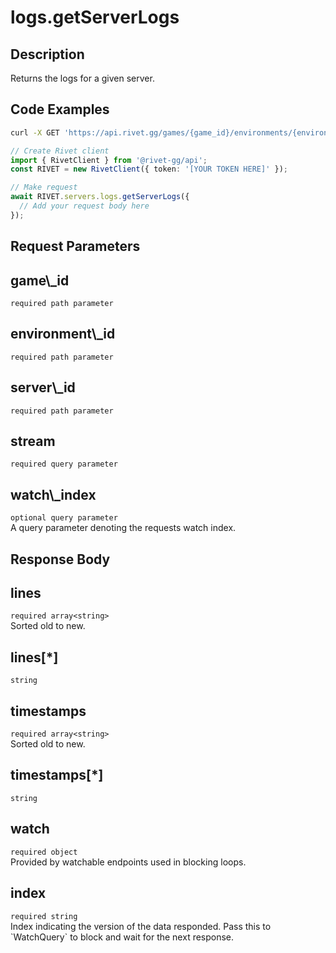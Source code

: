 

# logs.getServerLogs



## Description

Returns the logs for a given server.


## Code Examples

<CodeGroup title='Request' tag='GET' label='https://api.rivet.gg/games/{game_id}/environments/{environment_id}/servers/{server_id}/logs'>

```bash {{ "title": "cURL" }}
curl -X GET 'https://api.rivet.gg/games/{game_id}/environments/{environment_id}/servers/{server_id}/logs'
```

```ts
// Create Rivet client
import { RivetClient } from '@rivet-gg/api';
const RIVET = new RivetClient({ token: '[YOUR TOKEN HERE]' });

// Make request
await RIVET.servers.logs.getServerLogs({
  // Add your request body here
});
```

</CodeGroup>

## Request Parameters
<div className="property ml-4">
<div className="flex flex-row items-center my-2">
<h2 className="text-lg font-bold text-cream-50 m-0">game\_id</h2><code className="m-0 ml-4 pb-0 pt-0.5 text-cream-500"><span className="font-normal text-cream-600">required</span> path parameter</code>
</div>

</div>
<div className="property ml-4">
<div className="flex flex-row items-center my-2">
<h2 className="text-lg font-bold text-cream-50 m-0">environment\_id</h2><code className="m-0 ml-4 pb-0 pt-0.5 text-cream-500"><span className="font-normal text-cream-600">required</span> path parameter</code>
</div>

</div>
<div className="property ml-4">
<div className="flex flex-row items-center my-2">
<h2 className="text-lg font-bold text-cream-50 m-0">server\_id</h2><code className="m-0 ml-4 pb-0 pt-0.5 text-cream-500"><span className="font-normal text-cream-600">required</span> path parameter</code>
</div>

</div>
<div className="property ml-4">
<div className="flex flex-row items-center my-2">
<h2 className="text-lg font-bold text-cream-50 m-0">stream</h2><code className="m-0 ml-4 pb-0 pt-0.5 text-cream-500"><span className="font-normal text-cream-600">required</span> query parameter</code>
</div>

</div>
<div className="property ml-4">
<div className="flex flex-row items-center my-2">
<h2 className="text-lg font-bold text-cream-50 m-0">watch\_index</h2><code className="m-0 ml-4 pb-0 pt-0.5 text-cream-500"><span className="font-normal text-cream-600">optional</span> query parameter</code>
</div>
<div className="description pl-2">
A query parameter denoting the requests watch index.
</div>

</div>

## Response Body
<div className="properties ">
<div className="property ml-4">
<div className="flex flex-row items-center my-2">
<h2 className="text-lg font-bold text-cream-50 m-0">lines</h2><code className="m-0 ml-4 pb-0 pt-0.5 text-cream-500"><span className="font-normal text-cream-600">required</span> array&lt;string&gt;</code>
</div>
<div className="description pl-2">
Sorted old to new.
</div>
<div className="array-items ml-2 pl-2">
<div className="property ml-4">
<div className="flex flex-row items-center my-2">
<h2 className="text-lg font-bold text-cream-50 m-0">lines[*]</h2><code className="m-0 ml-4 pb-0 pt-0.5 text-cream-500">string</code>
</div>
</div>
</div>
</div>
<div className="property ml-4">
<div className="flex flex-row items-center my-2">
<h2 className="text-lg font-bold text-cream-50 m-0">timestamps</h2><code className="m-0 ml-4 pb-0 pt-0.5 text-cream-500"><span className="font-normal text-cream-600">required</span> array&lt;string&gt;</code>
</div>
<div className="description pl-2">
Sorted old to new.
</div>
<div className="array-items ml-2 pl-2">
<div className="property ml-4">
<div className="flex flex-row items-center my-2">
<h2 className="text-lg font-bold text-cream-50 m-0">timestamps[*]</h2><code className="m-0 ml-4 pb-0 pt-0.5 text-cream-500">string</code>
</div>
</div>
</div>
</div>
<div className="property ml-4">
<div className="flex flex-row items-center my-2">
<h2 className="text-lg font-bold text-cream-50 m-0">watch</h2><code className="m-0 ml-4 pb-0 pt-0.5 text-cream-500"><span className="font-normal text-cream-600">required</span> object</code>
</div>
<div className="description pl-2">
Provided by watchable endpoints used in blocking loops.
</div>
<div className="properties ml-2 pl-2 border-l-2 border-cream-700">
<div className="property ml-4">
<div className="flex flex-row items-center my-2">
<h2 className="text-lg font-bold text-cream-50 m-0">index</h2><code className="m-0 ml-4 pb-0 pt-0.5 text-cream-500"><span className="font-normal text-cream-600">required</span> string</code>
</div>
<div className="description pl-2">
Index indicating the version of the data responded.
Pass this to `WatchQuery` to block and wait for the next response.
</div>
</div>
</div>
</div>
</div>

